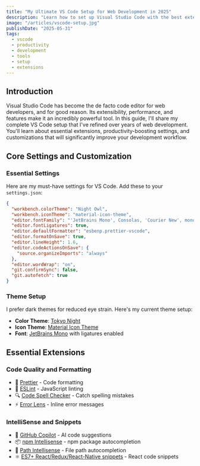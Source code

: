 ```yaml
---
title: "My Ultimate VS Code Setup for Web Development in 2025"
description: "Learn how to set up Visual Studio Code with the best extensions, themes, and settings for web development. Includes performance tips and keyboard shortcuts."
image: "/articles/vscode-setup.jpg"
publishDate: "2025-05-31"
tags:
  - vscode
  - productivity
  - development
  - tools
  - setup
  - extensions
---
```


## Introduction

Visual Studio Code has become the de facto code editor for web developers, and for good reason. Its extensibility, performance, and features make it an incredibly powerful tool. In this guide, I'll share my complete VS Code setup that I've refined over years of web development. You'll learn about essential extensions, productivity-boosting settings, and customizations that will significantly improve your development workflow.

## Core Settings and Customization

### Essential Settings

Here are my must-have settings for VS Code. Add these to your `settings.json`:

```json
{
  "workbench.colorTheme": "Night Owl",
  "workbench.iconTheme": "material-icon-theme",
  "editor.fontFamily": "'JetBrains Mono', Consolas, 'Courier New', monospace",
  "editor.fontLigatures": true,
  "editor.defaultFormatter": "esbenp.prettier-vscode",
  "editor.formatOnSave": true,
  "editor.lineHeight": 1.6,
  "editor.codeActionsOnSave": {
    "source.organizeImports": "always"
  },
  "editor.wordWrap": "on",
  "git.confirmSync": false,
  "git.autofetch": true
}
```

### Theme Setup

I prefer dark themes for reduced eye strain. Here's my current theme setup:

- **Color Theme**: [Tokyo Night](https://marketplace.visualstudio.com/items?itemName=enkia.tokyo-night)
- **Icon Theme**: [Material Icon Theme](https://marketplace.visualstudio.com/items?itemName=PKief.material-icon-theme)
- **Font**: [JetBrains Mono](https://www.jetbrains.com/lp/mono/) with ligatures enabled

## Essential Extensions

### Code Quality and Formatting

- 🎨 [Prettier](https://marketplace.visualstudio.com/items?itemName=esbenp.prettier-vscode) - Code formatting
- 📝 [ESLint](https://marketplace.visualstudio.com/items?itemName=dbaeumer.vscode-eslint) - JavaScript linting
- 🔍 [Code Spell Checker](https://marketplace.visualstudio.com/items?itemName=streetsidesoftware.code-spell-checker) - Catch spelling mistakes
- ⚡ [Error Lens](https://marketplace.visualstudio.com/items?itemName=usernamehw.errorlens) - Inline error messages

### IntelliSense and Snippets

- 🤖 [GitHub Copilot](https://marketplace.visualstudio.com/items?itemName=GitHub.copilot) - AI code suggestions
- 📦 [npm Intellisense](https://marketplace.visualstudio.com/items?itemName=christian-kohler.npm-intellisense) - npm package autocompletion
- 🎯 [Path Intellisense](https://marketplace.visualstudio.com/items?itemName=christian-kohler.path-intellisense) - File path autocompletion
- ⚛️ [ES7+ React/Redux/React-Native snippets](https://marketplace.visualstudio.com/items?itemName=dsznajder.es7-react-js-snippets) - React code snippets
